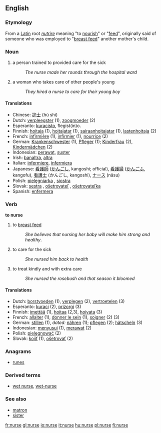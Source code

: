 ==English==
{{Wikipedia}}
=== Etymology ===
From a [[Latin]] root ''[[nutrire]]'' meaning "to [[nourish]]" or "[[feed]]", originally said of someone who was employed to "[[breast feed]]" another mother's child.

=== Noun ===
{{en-noun-reg}}

# a person trained to provided care for the sick
#:''The nurse made her rounds through the hospital ward''
# a woman who takes care of other people's young
#:''They hired a nurse to care for their young boy''

==== Translations ====
*Chinese: [[护士]] (hù shì)
*Dutch: [[verpleegster]] {{f}} (1), [[zoogmoeder]] {{f}} (2)
*Esperanto: [[kuracisto]], flegist(in)o.
*Finnish: [[hoitaja]] (1), [[hoitajatar]] {{f}} (1), [[sairaanhoitajatar]] {{f}} (1), [[lastenhoitaja]] (2)
*French: [[infirmière]] {{f}} (1), [[infirmier]] {{m}} (1), [[nourrice]] {{f}} (2)
*German: [[Krankenschwester]] {{f}} (1), [[Pfleger]] {{m}} (1); [[Kinderfrau]] {{f}} (2), [[Kindermädchen]] {{n}} (2)
*Indonesian: [[rawat|perawat]], [[suster]]
*Irish: [[banaltra]], [[altra]]
*Italian: [[infermiere]], [[infermiera]]
*Japanese: [[看護師]] ([[かんごし]], kangoshi; official), [[看護婦]] ([[かんごふ]], kangofu), [[看護士]] (かんごし, kangoshi), [[ナース]] (nāsu)
*Polish: [[pielęgniarka]] {{f}}, [[siostra]] {{f}}
*Slovak: [[sestra]] {{f}}, [[ošetrovateľ]] {{m}}, [[ošetrovateľka]] {{f}}
*Spanish: [[enfermera]] {{f}}

=== Verb ===
'''to nurse'''

#  to [[breast feed]]
#:''She believes that nursing her baby will make him strong and healthy''.
# to care for the sick
#:''She nursed him back to health''
# to treat kindly and with extra care
#:''She nursed the rosebush and that season it bloomed''

==== Translations ====
*Dutch: [[borstvoeden]] (1), [[verplegen]] (2), [[vertroetelen]] (3)
*Esperanto: [[kuraci]] (2), [[prizorgi]] (3)
*Finnish: [[imettää]] (1), [[hoitaa]] (2,3), [[hoivata]] (3)
*French: [[allaiter]] (1), [[donner le sein]] (1), [[soigner]] (2) (3)
*German: [[stillen]] (1), ''dated:'' [[nähren]] (1); [[pflegen]] (2); [[hätscheln]] (3)
*Indonesian: [[susu|menyusui]] (1), [[rawat|merawat]] (2)
*Polish: [[pielęgnować]] (2)
*Slovak: [[kojiť]] (1), [[ošetrovať]] (2)

===Anagrams===
*[[runes]]

=== Derived terms ===
*[[wet nurse]], [[wet-nurse]]

===See also===
*[[matron]]
*[[sister]]

[[fr:nurse]]
[[gl:nurse]]
[[io:nurse]]
[[it:nurse]]
[[hu:nurse]]
[[pl:nurse]]
[[fi:nurse]]